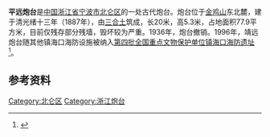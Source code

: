{{coord|29.96020302|N|121.73204589|E|display=title|format=dms}}
{{文物保护单位
| 级别 = 全国
| 图片 = Pingyuan Fort, 2018-09-24 02.jpg
| 图片说明 = 
| 名称 = [[镇海口海防遗址|镇海口海防遗址]]
| 子项 = 平远炮台
| 编号 = 4-0140-3-062
| 分类 = 古建筑
| 时代 = [[清代|清]]
| 所在 = [[浙江省|浙江省]][[宁波市|宁波市]][[北仑区|北仑区]]
| 登录 = 1996年
}}
'''平远炮台'''是[[中国|中国]][[浙江省|浙江省]][[宁波市|宁波市]][[北仑区|北仑区]]的一处古代炮台。炮台位于[[金鸡山_(北仑区)|金鸡山]]东北麓，建于清光绪十三年（1887年），由[[三合土|三合土]]筑成，长20米，高5.3米，占地面积77.9平方米，目前仅残存部分残墙，毁坏较为严重。1936年，炮台撤销。1996年，靖远炮台随其他镇海口海防设施被纳入[[第四批全国重点文物保护单位|第四批全国重点文物保护单位]][[镇海口海防遗址|镇海口海防遗址]]<ref>{{cite web|url=http://www.nbwb.net/pd_wwbh/info.aspx?Id=866&type=2|title=镇海口海防遗址|publisher=宁波文化遗产保护网|date=2006-01-04|accessdate=2013-07-21|archive-date=2014-03-14|archive-url=https://web.archive.org/web/20140314221549/http://www.nbwb.net/pd_wwbh/info.aspx?Id=866&type=2|dead-url=no}}</ref>。

== 参考资料 ==
{{reflist}}

{{镇海口海防遗址}}
{{浙江全国重点文物保护单位}}
{{Ningbo-stub}}
[[Category:北仑区|Category:北仑区]]
[[Category:浙江炮台|Category:浙江炮台]]